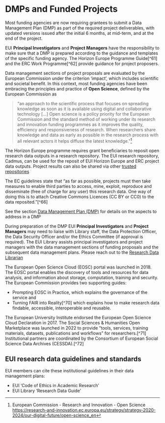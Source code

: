 # DMPs and Funded Projects {.unnumbered}

Most funding agencies are now requiring grantees to submit a Data Management Plan (DMP) as part of the required project deliverables, with updated versions issued after the initial 6 months, at mid-term, and at the end of the project. 

EUI **Principal Investigators** and **Project Managers** have the responsibility to make sure that a DMP is prepared according to the guidance and templates of the specific funding agency. The Horizon Europe Programme Guide[^61] and the ERC Work Programme[^62] provide guidance for project proposers.

Data management sections of project proposals are evaluated by the European Commission under the criterion 'impact', which includes scientific and societal benefit. In this context, most funding agencies have been embracing the principles and practice of **Open Science**, defined by the European Commission as 

>  "an approach to the scientific process that focuses on spreading knowledge as soon as it is available using digital and collaborative technology [...] Open science is a policy priority for the European Commission and the standard method of working under its research and innovation funding programmes as it improves the quality, efficiency and responsiveness of research. When researchers share knowledge and data as early as possible in the research process with all relevant actors it helps diffuse the latest knowledge."[^1]

The Horizon Europe programme requires grant beneficiaries to reposit open research data outputs in a research repository. The EUI research repository, Cadmus, can be used for the reposit of EUI Horizon Europe and ERC project data outputs. Project results can also be shared via other [trusted repositories](./other-publishing-routes.html)

The EC guidelines state that "as far as possible, projects must then take measures to enable third parties to access, mine, exploit, reproduce and disseminate (free of charge for any user) this research data. One way of doing this is to attach Creative Commons Licences (CC BY or CC0) to the data reposited."[^66] 

::: {.callout-tip}

See the section [Data Management Plan (DMP)](./dmp.html) for details on the aspects to address in a DMP

:::

During preparation of the DMP EUI **Principal Investigators** and **Project Managers** may need to liaise with Library staff, the Data Protection Officer, the Data Security Officer and/or the Ethics Committee (if approval is required). The EUI Library assists principal investigators and project managers with the data management sections of funding proposals and the subsequent data management plans. Please reach out to the [Research Data Librarian](mailto:resdata@eui.eu)

The European Open Science Cloud (EOSC) portal was launched in 2018. The EOSC portal enables the discovery of tools and resources for data analysis, and information about storage, computation, training and security. The European Commission provides two supporting guides: 

- Prompting EOSC in Practice, which explains the governance of the service and 
- Turning FAIR into Reality[^70] which explains how to make research data findable, accessible, interoperable and reusable. 

The European University Institute endorsed the European Open Science Cloud Declaration in 2017. The Social Sciences & Humanities Open Marketplace was launched in 2022 to provide "tools, services, training materials, datasets, publications and workflows" for researchers.[^71] Institutional partners are coordinated by the Consortium of European Social Science Data Archives (CESSDA).[^72]


## EUI research data guidelines and standards

EUI members can cite these institutional guidelines in their data management plans:

- EUI 'Code of Ethics in Academic Research'
- EUI Library 'Research Data Guide'

[^1]: European Commission - Research and Innovation - Open Science [https://research-and-innovation.ec.europa.eu/strategy/strategy-2020-2024/our-digital-future/open-science_en](https://research-and-innovation.ec.europa.eu/strategy/strategy-2020-2024/our-digital-future/open-science_en)
[^2]: [https://rea.ec.europa.eu/open-science_en](https://rea.ec.europa.eu/open-science_en)